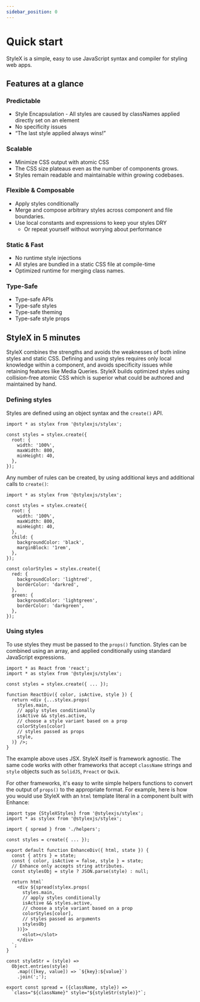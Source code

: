 ```yaml
---
sidebar_position: 0
---
```


# Quick start

StyleX is a simple, easy to use JavaScript syntax and compiler for styling web
apps.

## Features at a glance

### Predictable

- Style Encapsulation - All styles are caused by classNames applied directly set
  on an element
- No specificity issues
- “The last style applied always wins!”

### Scalable

- Minimize CSS output with atomic CSS
- The CSS size plateaus even as the number of components grows.
- Styles remain readable and maintainable within growing codebases.

### Flexible & Composable

- Apply styles conditionally
- Merge and compose arbitrary styles across component and file boundaries.
- Use local constants and expressions to keep your styles DRY
  - Or repeat yourself without worrying about performance

### Static & Fast

- No runtime style injections
- All styles are bundled in a static CSS file at compile-time
- Optimized runtime for merging class names.

### Type-Safe

- Type-safe APIs
- Type-safe styles
- Type-safe theming
- Type-safe style props

## StyleX in 5 minutes

StyleX combines the strengths and avoids the weaknesses of both inline styles
and static CSS. Defining and using styles requires only local knowledge within a
component, and avoids specificity issues while retaining features like Media
Queries. StyleX builds optimized styles using collision-free atomic CSS which is
superior what could be authored and maintained by hand.

### Defining styles

Styles are defined using an object syntax and the `create()` API.

```tsx
import * as stylex from '@stylexjs/stylex';

const styles = stylex.create({
  root: {
    width: '100%',
    maxWidth: 800,
    minHeight: 40,
  },
});
```

Any number of rules can be created, by using additional keys and additional
calls to `create()`:

```tsx
import * as stylex from '@stylexjs/stylex';

const styles = stylex.create({
  root: {
    width: '100%',
    maxWidth: 800,
    minHeight: 40,
  },
  child: {
    backgroundColor: 'black',
    marginBlock: '1rem',
  },
});

const colorStyles = stylex.create({
  red: {
    backgroundColor: 'lightred',
    borderColor: 'darkred',
  },
  green: {
    backgroundColor: 'lightgreen',
    borderColor: 'darkgreen',
  },
});
```

### Using styles

To use styles they must be passed to the `props()` function. Styles can be
combined using an array, and applied conditionally using standard JavaScript
expressions.

```tsx
import * as React from 'react';
import * as stylex from '@stylexjs/stylex';

const styles = stylex.create({ ... });

function ReactDiv({ color, isActive, style }) {
  return <div {...stylex.props(
    styles.main,
    // apply styles conditionally
    isActive && styles.active,
    // choose a style variant based on a prop
    colorStyles[color]
    // styles passed as props
    style,
  )} />;
}
```

The example above uses JSX. StyleX itself is framework agnostic. The same code
works with other frameworks that accept `className` strings and `style` objects
such as `SolidJS`, `Preact` or `Qwik`.

For other frameworks, it's easy to write simple helpers functions to convert the
output of `props()` to the appropriate format. For example, here is how you
would use StyleX with an `html` template literal in a component built with
Enhance:


<Tabs>

<TabItem label="Enhance Component" value="enhance">

```tsx
import type {StyleXStyles} from '@stylexjs/stylex';
import * as stylex from '@stylexjs/stylex';

import { spread } from './helpers';

const styles = create({ ... });

export default function EnhanceDiv({ html, state }) {
  const { attrs } = state;
  const { color, isActive = false, style } = state;
  // Enhance only accepts string attributes.
  const stylesObj = style ? JSON.parse(style) : null;

  return html`
    <div ${spread(stylex.props(
      styles.main,
      // apply styles conditionally
      isActive && styles.active,
      // choose a style variant based on a prop
      colorStyles[color],
      // styles passed as arguments
      stylesObj
    ))}>
      <slot></slot>
    </div>
  `;
}
```

</TabItem>
<TabItem label="Spread helper" value="spread">

```tsx title="helpers.js"
const styleStr = (style) =>
  Object.entries(style)
    .map(([key, value]) => `${key}:${value}`)
    .join(';');

export const spread = ({className, style}) =>
  `class="${className}" style="${styleStr(style)}"`;
```

</TabItem>

</Tabs>
